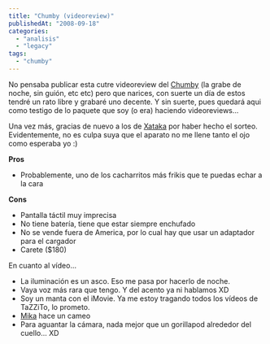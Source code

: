```yaml
---
title: "Chumby (videoreview)"
publishedAt: "2008-09-18"
categories: 
  - "analisis"
  - "legacy"
tags: 
  - "chumby"
---
```


No pensaba publicar esta cutre videoreview del [Chumby](http://www.chumby.com/) (la grabe de noche, sin guión, etc etc) pero que narices, con suerte un día de estos tendré un rato libre y grabaré uno decente. Y sin suerte, pues quedará aqui como testigo de lo paquete que soy (o era) haciendo videoreviews...

  

Una vez más, gracias de nuevo a los de [Xataka](http://xataka.com) por haber hecho el sorteo. Evidentemente, no es culpa suya que el aparato no me llene tanto el ojo como esperaba yo :)

**Pros**

- Probablemente, uno de los cacharritos más frikis que te puedas echar a la cara

**Cons**

- Pantalla táctil muy imprecisa
- No tiene batería, tiene que estar siempre enchufado
- No se vende fuera de America, por lo cual hay que usar un adaptador para el cargador
- Carete ($180)

En cuanto al vídeo...

- La iluminación es un asco. Eso me pasa por hacerlo de noche.
- Vaya voz más rara que tengo. Y del acento ya ni hablamos XD
- Soy un manta con el iMovie. Ya me estoy tragando todos los vídeos de TaZZiTo, lo prometo.
- [Mika](http://rick.jinlabs.com/2008/09/14/mika/) hace un cameo
- Para aguantar la cámara, nada mejor que un gorillapod alrededor del cuello... XD
